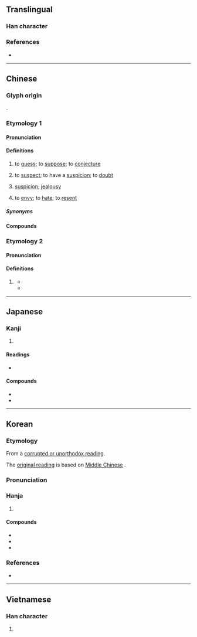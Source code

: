 {{character info}}
==Translingual==

===Han character===
{{Han char|rn=94|rad=犬|as=08|sn=11|four=45227|canj=KHQMB|ids=⿰犭青}}

===References===
* {{Han ref|kx=0714.010|dkj=20499|dj=1125.200|hdz=21351.070|uh=731C|ud=29468|bh=B271|bd=45681}}

----

==Chinese==

===Glyph origin===
{{Han etym}}
{{Han compound|犬|alt1=犭|青|ls=psc|c1=s|c2=p}}.

===Etymology 1===
{{zh-forms|ss=𰡂}}
{{rfe|zh}}

====Pronunciation====
{{zh-pron
|m=cāi
|m-s=cai1
|dg=цэ2
|c=caai1
|c-t=cai1
|g=cai1
|h=pfs=chhâi;gd=cai1
|j=cai1
|mb=cǎi
|md=chăi
|mn=chhai
|mn-t=cai1
|w=1tshoe,1tshe
|x=cai1
|mc=y
|oc=y
|ma=y
|cat=v,n
}}

====Definitions====
{{zh-hanzi}}

# to [[guess]]; to [[suppose]]; to [[conjecture]]
#: {{zh-x|猜 錯|to '''guess''' wrong}}
# to [[suspect]]; to have a [[suspicion]]; to [[doubt]]
# {{zh-o}} [[suspicion]]; [[jealousy]]
# {{zh-o}} to [[envy]]; to [[hate]]; to [[resent]]

=====Synonyms=====
{{zh-dial}}

====Compounds====
{{zh-der|猜不透|猜不著/猜得着|猜測|猜忖|猜得著|猜斷|猜度|猜忌|猜枚|猜謎兒|猜謎|猜摸|猜破|猜拳|猜思|猜題|猜透|猜嫌|猜詳|猜想|猜啞謎|猜疑|猜著/猜着|猜中|慮猜|兩小無猜|左猜|三智五猜|兩無猜疑|猜懼|混猜|猜燈|猜三划五|猜貳|猜調|猜悶兒|猜忍|疑猜|無猜|瞎猜|胡猜}}

===Etymology 2===
{{zh-forms}}

====Pronunciation====
{{zh-pron
|mn=tw:ioh
|cat=v
}}

====Definitions====
{{zh-hanzi}}

# {{lb|zh|Hokkien}} {{zh-alt-form|臆|tr=ioh|to guess}}
#* {{zh-x|你 的 情{chêng} 有{ū} 若{ná} 無　是 眞{chin} 是 假 乎{hō͘} 阮{gún} 猜{ioh}|Your love exists like it's not there, making me '''guess''' whether it's real or not|TW|ref='''1994''', {{lw|zh|詹雅雯}}, [https://www.youtube.com/watch?v=8BZJE-0mP7o {{lang|zh|淚酒}}]}}
#* {{zh-x|猜{ioh} 袂{bōe} 透 你 的 心|I can't '''guess''' all of your heart through|TW|ref='''2020''', {{lang|zh|朱德寶}} (Vick Chu), [https://www.youtube.com/watch?v=DYkFtfRE97M {{lang|zh|情人啊情人}}]}}

{{zh-cat|Elementary}}

----

==Japanese==

===Kanji===
{{ja-kanji|grade=|rs=犬08}}

# {{rfdef|ja|sort=犬08}}

====Readings====
* {{ja-readings|on=[[さい]] (sai)|kun=[[ねたむ]] (netamu)}}

====Compounds====
* {{ja-r|猜疑|さいぎ}}
* {{ja-r|猜疑心|さいぎしん}}

----

==Korean==

===Etymology===
From a [[속음|corrupted or unorthodox reading]].

{{collapse|
* {{hanja-sinjeung|싀|suy}}
|Historical readings
|bg=#FFFFFF}}

The [[본음|original reading]] is {{ko-l|채}} based on [[Middle Chinese]] {{ltc-l|猜}}.

{{collapse|
* {{hanja-dongguk|ᄎᆡᆼ|choy}}
|Historical readings
|bg=#FFFFFF}}

===Pronunciation===
{{ko-hanja-pron|시}}

===Hanja===
{{ko-hanja-search}}
{{ko-hanja|시기하다|시기할|시}}

# {{hanja form of|시|[[jealousy]]}}

====Compounds====
{{der-top3|Compounds}}
* {{ko-l|시기|猜忌}}
* {{ko-l|시투|猜妬}}
* {{ko-l|시혐|猜嫌}}
{{der-bottom}}

===References===
* {{R:hanjadoc|7167}}

----

==Vietnamese==

===Han character===
{{vi-readings|reading=sai, xai|rs=犬08}}

# {{rfdef|vi|sort=犬08}}